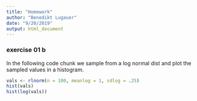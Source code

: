 ```yaml
---
title: "Homework"
author: "Benedikt Lugauer"
date: "9/20/2019"
output: html_document
---
```


### exercise 01 b

In the following code chunk we sample from a log normal dist and plot the sampled
values in a histogram.

```r
vals <- rlnorm(n = 100, meanlog = 1, sdlog = .25)
hist(vals)
hist(log(vals))
```


